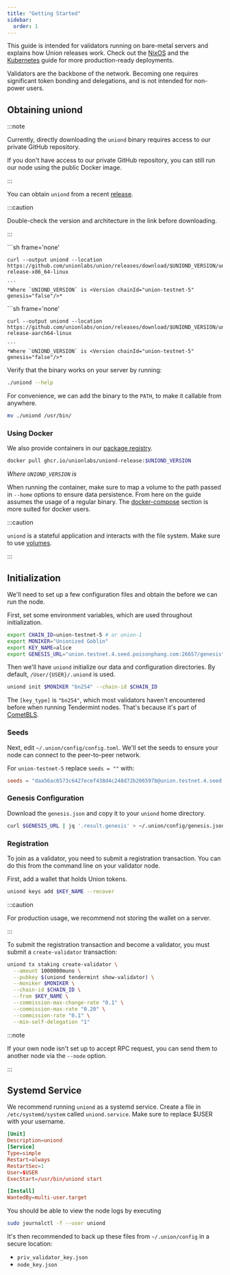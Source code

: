 ```yaml
---
title: "Getting Started"
sidebar:
  order: 1
---
```



This guide is intended for validators running on bare-metal servers and explains how Union releases work. Check out the [NixOS](../nixos) and the [Kubernetes](../kubernetes) guide for more production-ready deployments.

Validators are the backbone of the network. Becoming one requires significant token bonding and delegations, and is not intended for non-power users.

## Obtaining uniond

:::note

Currently, directly downloading the `uniond` binary requires access to our private GitHub repository.

If you don't have access to our private GitHub repository, you can still run our node using the public Docker image.

:::

You can obtain `uniond` from a recent [release](https://github.com/unionlabs/union/releases/latest).

:::caution

Double-check the version and architecture in the link before downloading.

:::

<Tabs>
  <TabItem label='x86_64-linux'>
    ```sh frame='none'

    curl --output uniond --location https://github.com/unionlabs/union/releases/download/$UNIOND_VERSION/uniond-release-x86_64-linux

    ```
    *Where `UNIOND_VERSION` is <Version chainId="union-testnet-5" genesis="false"/>*

  </TabItem>
  <TabItem label='aarch64-linux'>
    ```sh frame='none'

    curl --output uniond --location https://github.com/unionlabs/union/releases/download/$UNIOND_VERSION/uniond-release-aarch64-linux

    ```
    *Where `UNIOND_VERSION` is <Version chainId="union-testnet-5" genesis="false"/>*

  </TabItem>
</Tabs>

Verify that the binary works on your server by running:

```sh frame="none"
./uniond --help
```

For convenience, we can add the binary to the `PATH`, to make it callable from anywhere.

```sh frame="none"
mv ./uniond /usr/bin/
```

### Using Docker

We also provide containers in our [package registry](https://github.com/unionlabs/union/pkgs/container/uniond).

```sh frame="none"
docker pull ghcr.io/unionlabs/uniond-release:$UNIOND_VERSION
```

_Where `UNIOND_VERSION` is <Version chainId="union-testnet-5" genesis="false"/>_

When running the container, make sure to map a volume to the path passed in `--home` options to ensure data persistence. From here on the guide assumes the usage of a regular binary. The [docker-compose](../docker-compose) section is more suited for docker users.

:::caution

`uniond` is a stateful application and interacts with the file system. Make sure to use [volumes](https://docs.docker.com/storage/volumes/).

:::

## Initialization

We'll need to set up a few configuration files and obtain the <DownloadFile filepath="/genesis.json" filename="genesis.json" /> before we can run the node.

First, set some environment variables, which are used throughout initialization.

```sh frame="none"
export CHAIN_ID=union-testnet-5 # or union-1
export MONIKER="Unionized Goblin"
export KEY_NAME=alice
export GENESIS_URL="union.testnet.4.seed.poisonphang.com:26657/genesis"
```

Then we'll have `uniond` initialize our data and configuration directories. By default, `/User/{USER}/.uniond` is used.

```sh frame="none"
uniond init $MONIKER "bn254" --chain-id $CHAIN_ID
```

The `[key_type]` is `"bn254"`, which most validators haven't encountered before when running Tendermint nodes. That's because it's part of [CometBLS](/architecture/cometbls).

### Seeds

Next, edit `~/.union/config/config.toml`. We'll set the seeds to ensure your node can connect to the peer-to-peer network.

For `union-testnet-5` replace `seeds = ""` with:

```toml
seeds = "daa56ac6573c6427ecef438d4c248d72b206597b@union.testnet.4.seed.poisonphang.com:26656"
```

### Genesis Configuration

Download the `genesis.json` and copy it to your `uniond` home directory.

```sh frame="none"
curl $GENESIS_URL | jq '.result.genesis' > ~/.union/config/genesis.json
```

### Registration

To join as a validator, you need to submit a registration transaction. You can do this from the command line on your validator node.

First, add a wallet that holds Union tokens.

```sh frame="none"
uniond keys add $KEY_NAME --recover
```

:::caution

For production usage, we recommend not storing the wallet on a server.

:::

To submit the registration transaction and become a validator, you must submit a `create-validator` transaction:

```sh frame="none"
uniond tx staking create-validator \
  --amount 1000000muno \
  --pubkey $(uniond tendermint show-validator) \
  --moniker $MONIKER \
  --chain-id $CHAIN_ID \
  --from $KEY_NAME \
  --commission-max-change-rate "0.1" \
  --commission-max-rate "0.20" \
  --commission-rate "0.1" \
  --min-self-delegation "1"
```

:::note

If your own node isn't set up to accept RPC request, you can send them to another node via the `--node` option.

:::

## Systemd Service

We recommend running `uniond` as a systemd service. Create a file in `/etc/systemd/system` called `uniond.service`. Make sure to replace $USER with your username.

```toml frame="none"
[Unit]
Description=uniond
[Service]
Type=simple
Restart=always
RestartSec=1
User=$USER
ExecStart=/usr/bin/uniond start

[Install]
WantedBy=multi-user.target
```

You should be able to view the node logs by executing

```sh frame="none"
sudo journalctl -f --user uniond
```

It's then recommended to back up these files from `~/.union/config` in a secure location:

- `priv_validator_key.json`
- `node_key.json`

